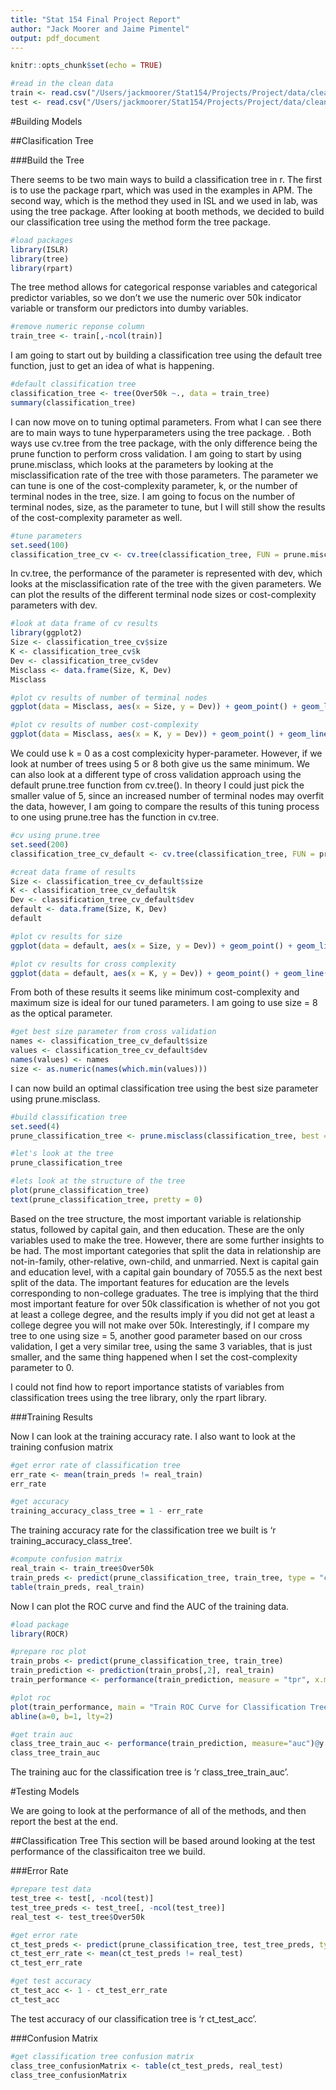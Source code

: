 ```yaml
---
title: "Stat 154 Final Project Report"
author: "Jack Moorer and Jaime Pimentel"
output: pdf_document
---
```


```r
knitr::opts_chunk$set(echo = TRUE)
```


```r
#read in the clean data
train <- read.csv("/Users/jackmoorer/Stat154/Projects/Project/data/clean_train.csv", header = TRUE)
test <- read.csv("/Users/jackmoorer/Stat154/Projects/Project/data/clean_test.csv", header = TRUE)
```


#Building Models

##Clasification Tree

###Build the Tree

There seems to be two main ways to build a classification tree in r. The first is to use the package rpart, which was used in the examples in APM. The second way, which is the method they used in ISL and we used in lab, was using the tree package. After looking at booth methods, we decided to build our classification tree using the method form the tree package.

```r
#load packages
library(ISLR)
library(tree)
library(rpart)
```

The tree method allows for categorical response variables and categorical predictor variables, so we don’t we use the numeric over 50k indicator variable or transform our predictors into dumby variables.

```r
#remove numeric reponse column
train_tree <- train[,-ncol(train)]
```

I am going to start out by building a classification tree using the default tree function, just to get an idea of what is happening.

```r
#default classification tree
classification_tree <- tree(Over50k ~., data = train_tree)
summary(classification_tree)
```

I can now move on to tuning optimal parameters. From what I can see there are to main ways to tune hyperparameters using the tree package. . Both ways use cv.tree from the tree package, with the only difference being the prune function to perform cross validation. I am going to start by using prune.misclass, which looks at the parameters by looking at the misclassification rate of the tree with those parameters. The parameter we can tune is one of the cost-complexity parameter, k, or the number of terminal nodes in the tree, size. I am going to focus on the number of terminal nodes, size, as the parameter to tune, but I will still show the results of the cost-complexity parameter as well.

```r
#tune parameters
set.seed(100)
classification_tree_cv <- cv.tree(classification_tree, FUN = prune.misclass)
```

In cv.tree, the performance of the parameter is represented with dev, which looks at the misclassification rate of the tree with the given parameters. We can plot the results of the different terminal node sizes or cost-complexity parameters with dev.

```r
#look at data frame of cv results
library(ggplot2)
Size <- classification_tree_cv$size
K <- classification_tree_cv$k
Dev <- classification_tree_cv$dev
Misclass <- data.frame(Size, K, Dev)
Misclass
```

```r
#plot cv results of number of terminal nodes
ggplot(data = Misclass, aes(x = Size, y = Dev)) + geom_point() + geom_line() + ggtitle("Size of Tree vs Error for Misclass Method")
```
```r
#plot cv results of number cost-complexity
ggplot(data = Misclass, aes(x = K, y = Dev)) + geom_point() + geom_line() + ggtitle("Cost-Complexity vs Error for Misclass Method")
```

We could use k = 0 as a cost complexicity hyper-parameter. However, if we look at number of trees using 5 or 8 both give us the same minimum. We can also look at a different type of cross validation approach using the default prune.tree function from cv.tree(). In theory I could just pick the smaller value of 5, since an increased number of terminal nodes may overfit the data, however, I am going to compare the results of this tuning process to one using prune.tree has the function in cv.tree.

```r
#cv using prune.tree
set.seed(200)
classification_tree_cv_default <- cv.tree(classification_tree, FUN = prune.tree)
```


```r
#creat data frame of results
Size <- classification_tree_cv_default$size
K <- classification_tree_cv_default$k
Dev <- classification_tree_cv_default$dev
default <- data.frame(Size, K, Dev)
default
```

```r
#plot cv results for size
ggplot(data = default, aes(x = Size, y = Dev)) + geom_point() + geom_line() + ggtitle("Size of Tree vs Error for prune.tree Method")
```

```r
#plot cv results for cross complexity
ggplot(data = default, aes(x = K, y = Dev)) + geom_point() + geom_line() + ggtitle("Cost-Complexity vs Error for Default Method")
```

From both of these results it seems like minimum cost-complexity and maximum size is ideal for our tuned parameters. I am going to use size = 8 as the optical parameter.

```r
#get best size parameter from cross validation
names <- classification_tree_cv_default$size
values <- classification_tree_cv_default$dev
names(values) <- names
size <- as.numeric(names(which.min(values)))
```

I can now build an optimal classification tree using the best size parameter using prune.misclass.

```r
#build classification tree
set.seed(4)
prune_classification_tree <- prune.misclass(classification_tree, best = 8)
```

```r
#let's look at the tree
prune_classification_tree
```

```r
#lets look at the structure of the tree
plot(prune_classification_tree)
text(prune_classification_tree, pretty = 0)
```


Based on the tree structure, the most important variable is relationship status, followed by capital gain, and then education. These are the only variables used to make the tree.  However, there are some further insights to be had. The most important categories that split the data in relationship are not-in-family, other-relative, own-child, and unmarried. Next is capital gain and education level, with a capital gain boundary of 7055.5 as the next best split of the data. The important features for education are the levels corresponding to non-college graduates. The tree is implying that the third most important feature for over 50k classification is whether of not you got at least a college degree, and the results imply if you did not get at least a college degree you will not make over 50k. Interestingly, if I compare my tree to one using size = 5, another good parameter based on our cross validation, I get a very similar tree, using the same 3 variables, that is just smaller, and the same thing happened when I set the cost-complexity parameter to 0.

I could not find how to report importance statists of variables from classification trees using the tree library, only the rpart library.

###Training Results

Now I can look at the training accuracy rate. I also want to look at the training confusion matrix

```r
#get error rate of classification tree
err_rate <- mean(train_preds != real_train)
err_rate
```

```r
#get accuracy
training_accuracy_class_tree = 1 - err_rate
```

The training accuracy rate for the classification tree we built is 'r training_accuracy_class_tree'.

```r
#compute confusion matrix
real_train <- train_tree$Over50k
train_preds <- predict(prune_classification_tree, train_tree, type = "class")
table(train_preds, real_train)
```

Now I can plot the ROC curve and find the AUC of the training data.

```r
#load package
library(ROCR)
```

```r
#prepare roc plot
train_probs <- predict(prune_classification_tree, train_tree)
train_prediction <- prediction(train_probs[,2], real_train)
train_performance <- performance(train_prediction, measure = "tpr", x.measure = "fpr")
```

```r
#plot roc
plot(train_performance, main = "Train ROC Curve for Classification Tree")
abline(a=0, b=1, lty=2)
```

```r
#get train auc
class_tree_train_auc <- performance(train_prediction, measure="auc")@y.values[[1]]
class_tree_train_auc
```

The training auc for the classification tree is 'r class_tree_train_auc'.


#Testing Models

We are going to look at the performance of all of the methods, and then report the best at the end.

##Classification Tree
This section will be based around looking at the test performance of the classificaiton tree we build. 

###Error Rate

```r
#prepare test data
test_tree <- test[, -ncol(test)]
test_tree_preds <- test_tree[, -ncol(test_tree)]
real_test <- test_tree$Over50k
```


```r
#get error rate
ct_test_preds <- predict(prune_classification_tree, test_tree_preds, type = "class")
ct_test_err_rate <- mean(ct_test_preds != real_test)
ct_test_err_rate
```

```r
#get test accuracy
ct_test_acc <- 1 - ct_test_err_rate
ct_test_acc
```

The test accuracy of our classification tree is 'r ct_test_acc'.


###Confusion Matrix
```r
#get classification tree confusion matrix
class_tree_confusionMatrix <- table(ct_test_preds, real_test)
class_tree_confusionMatrix 
```




